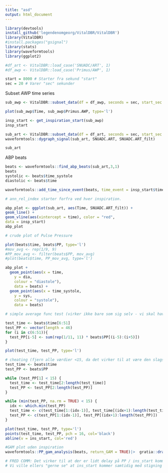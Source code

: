 ```yaml
---
title: "asd"
output: html_document
---
```



```r
library(devtools)
install_github('legendenomgeorg/VitalDBR/VitalDBR')
library(VitalDBR)
#install.packages("gsignal")
library(stats)
library(waveformtools)
library(ggplot2)
```

```r
#df_art <- VitalDBR::load_case('SNUADC/ART', 1)
#df_awp <- VitalDBR::load_case('Primus/AWP', 1)
```


```r
start = 8000 # Starter fra sekund "start"
sec = 20 # Varer "sec" sekunder 
```

Subset AWP time series
```r
sub_awp <- VitalDBR::subset_data(df = df_awp, seconds = sec, start_sec = start)

plot(sub_awp$Time, sub_awp$Primus.AWP, type='l')
```


```r
insp_start <- get_inspiration_start(sub_awp)
insp_start
```


```r
sub_art <- VitalDBR::subset_data(df = df_art, seconds = sec, start_sec = start)
waveformtools::dygraph_signal(sub_art, SNUADC.ART, SNUADC.ART_filt)

```
```r
sub_art
```

ABP beats
```r
beats <- waveformtools::find_abp_beats(sub_art,3,1)
beats
systolic <- beats$time_systole
diastolic <- beats$time

waveformtools::add_time_since_event(beats, time_event = insp_start$time)

# ann_rel_index starter forfra ved hver inspiration. 
```

```r
abp_plot <- ggplot(sub_art, aes(Time, SNUADC.ART_filt)) +
geom_line() +
geom_vline(aes(xintercept = time), color = "red",
data = insp_start)
abp_plot
```

```r
# crude plot of Pulse Pressure

plot(beats$time, beats$PP, type='l')
#mov_avg <- rep(1/9, 9)
#PP_mov_avg <- filter(beats$PP, mov_avg)
#plot(beats$time, PP_mov_avg, type='l')
```

```r
abp_plot +
  geom_point(aes(x = time,
    y = dia,
    colour = "diastole"),
    data = beats) +
  geom_point(aes(x = time_systole,
    y = sys,
    colour = "systole"),
    data = beats)
```



```r
# simple average func test (virker ikke bare som sig selv - vi skal have filtreret dataen)

test_time <- beats$time[6:51]
test_PP <- vector(length = 46)
for (i in c(6:51)){
  test_PP[i-5] <- sum(rep(1/11, 11) * beats$PP[(i-5):(i+5)])
}

plot(test_time, test_PP, type='l')
```


```r
# cheating (fjern alle værdier <15, da det virker til at være den slags støj vi finder mest her)
test_time <- beats$time
test_PP <- beats$PP

while (test_PP[1] < 15) {
  test_time <- test_time[2:length(test_time)]
  test_PP <- test_PP[2:length(test_PP)]
}

while (min(test_PP, na.rm = TRUE) < 15) {
  idx <- which.min(test_PP)
  test_time <- c(test_time[1:(idx-1)], test_time[(idx+1):length(test_time)])
  test_PP <- c(test_PP[1:(idx-1)], test_PP[(idx+1):length(test_PP)])
}

plot(test_time, test_PP, type='l')
points(test_time, test_PP, pch = 16, col='black')
abline(v = ins_start, col='red')

#GAM plot uden inspiration
waveformtools::PP_gam_analysis(beats, return_GAM = TRUE)|>  gratia::draw()
```

```r
# FRED COMM: Det virker til at der er lidt delay på PP / ins_start kommer for tidligt.
# Vi ville ellers "gerne se" at ins_start kommer samtidig med stigning i PP, men den kommer mest før
```





